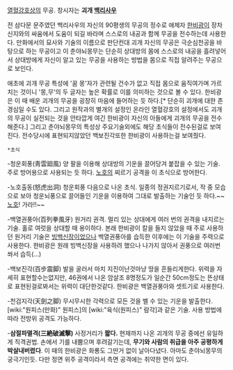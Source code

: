 [[열혈강호]]상의 무공. 창시자는 '''괴개 [[백리사우]]'''

전 삼다문 문주였던 백리사우의 자신의 90평생의 무공의 정수로 애제자 [[한비광]]이 장차 신지와의 싸움에서 도움이 되길 바라며 스스로의 내공과 함께 무공을 전수하는데 사용한다. 만화에서의 묘사와 기술의 이름으로 판단컨대 괴개 자신의 무공은 극순심천공을 바탕으로 하는 무공이고 이 춘야뇌몽무는 단순히 상대방의 몸에 스스로의 내공을 흘려넣어서 상대방에게 자신이 알고 있는 무공을 사용하는 방법을 몸으로 직접 알려주는 무공으로 보인다.

애초에 괴개 무공 특성에 '꿈 몽'자가 관련될 건수가 없고 직접 몸으로 움직여가며 가르치는 것이니 '몽,무'의 두 글자는 높은 확률로 이를 의미하는 것으로 볼 수 있다. 한비광은 이 때 배운 괴개의 무공을 굉장히 마음에 들어하는 듯 하다.[* 단순히 괴개에 대한 존경심일 수도 있다. 그리고 원작과의 별개의 설정인 온라인 열혈강호의 설정에서도 괴개의 무공이 실전되는 것을 안타깝게 여긴 한비광이 자신의 아들에게 괴개의 무공을 전수해준다.] 그리고 춘야뇌몽무의 특성상 주요기술외에도 해당 초식들이 전수된걸로 보여진다. 전수당시에 표현되지않았던 백보진각또한 한비광이 사용하는걸 보여줬다.

 *초식
-청운회풍(靑雲廻風)
양 팔을 이용해 상대방의 기운을 끌어당겨 붙잡을 수 있는 기술. 주로 방어용으로 사용되는 듯 하다. [[노호]]의 찌르기 공격을 이 초식으로 방어한다.

-노호출동(怒虎出洞)
청운회풍 다음으로 나온 초식. 일종의 정권지르기로서, 작 중 모습으로 보아 청운뇌풍으로 끌어들인 기운을 이용하여 그대로 발출하는 기술인 듯 하다.~~[[노호]]! 가라!!~~

-백열권풍아(百列拳風牙)
원거리 권격. 멀리 있는 상대에게 여러 번의 권격을 내지르는 기술. 홀로 여럿을 상대할 때 용이하다. 본래 한비광이 칼을 들지 않았을 때 주로 사용하던 원거리 기술은 [[빙백신장]]이었으나 백열권풍아를 습득한 이후에는 이 기술을 주력으로 사용한다.
한비광은 원래 빙백신장을 사용하려 했으나 나가지 않아서 권풍으로 여러번 쏴서 습득(...)

-백보진각(百步震脚)
발을 굴러서 마치 지진이난것마냥 땅을 흔들리게한다. 위력을 자세히 표현할수는없지만, 46권에서 나온 암살조 8명정도가 일순간 50cm정도는 뜬상태로 표현된걸로봐서는 위력이 대단한것같다. 한비광은 백열권풍아와 셋트기로 사용한다.

-천검지각(天劍之脚)
무시무시한 각력으로 모든 것을 벨 수 있는 기운을 발출한다. [wiki:"원피스(만화)" 원피스]의 [wiki:"육식(원피스)" 람각]과 같은 기술. 사용 방법에 따라 전방위 공격도 가능하다.

-'''삼절파멸격(三絶破滅擊)'''
사정거리가 '''짧다.''' 현재까지 나온 괴개의 무공 중에선 유일하게 직격권법. 손에서 기를 내뿜으며 후려갈기는데, '''무기와 사람의 취급을 아주 공평하게 박살내버렸다'''. 이 때의 한비광은 화룡도 그딴거 없이 날아다녔다. 아마도 춘야뇌몽무의 궁극기인듯. 다만 정면 위주 공격이라서 측면 공격에는 취약한 면이 있다.
